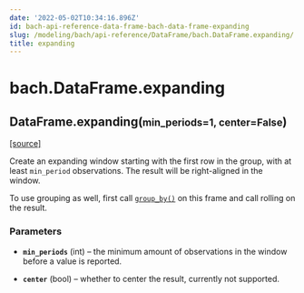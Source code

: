 ```yaml
---
date: '2022-05-02T10:34:16.896Z'
id: bach-api-reference-data-frame-bach-data-frame-expanding
slug: /modeling/bach/api-reference/DataFrame/bach.DataFrame.expanding/
title: expanding
---
```


# bach.DataFrame.expanding

<div class="method">

<h2 class="signature-method"><span class="additional-name">DataFrame.</span><span class="name">expanding(</span><small class="parameter-list"><span class="parameter" id="min_periods">min_periods=1</span>, <span class="parameter" id="center">center=False</span></small>)</h2>


&#8203;<span class="view-source">[[source]](https://github.com/objectiv/objectiv-analytics/blob/main/bach/bach/dataframe.py)</span>

<div class="content">

Create an expanding window starting with the first row in the group, with at least `min_period`
observations. The result will be right-aligned in the window.

To use grouping as well, first call [`group_by()`](/docs/modeling/bach/api-reference/DataFrame/bach.DataFrame.group-by/#bach.DataFrame.group-by) on this frame and call rolling on the result.


### Parameters

* **`min_periods`** (int) – the minimum amount of observations in the window before a value is reported.

* **`center`** (bool) – whether to center the result, currently not supported.



</div>

</div>
